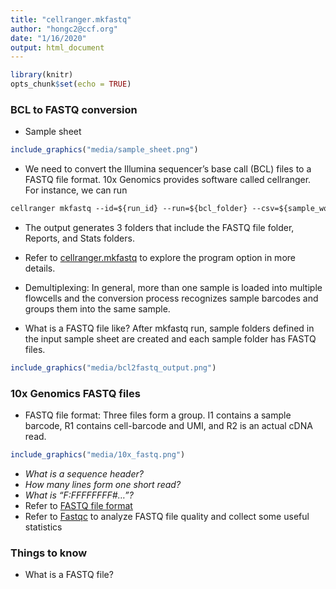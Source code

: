 ```yaml
---
title: "cellranger.mkfastq"
author: "hongc2@ccf.org"
date: "1/16/2020"
output: html_document
---
```


```r
library(knitr)
opts_chunk$set(echo = TRUE)
```

### BCL to FASTQ conversion
- Sample sheet
```r
include_graphics("media/sample_sheet.png")
```

- We need to convert the Illumina sequencer's base call (BCL) files to a FASTQ file format. 10x Genomics provides software called cellranger. For instance, we can run
````markdown
cellranger mkfastq --id=${run_id} --run=${bcl_folder} --csv=${sample_worksheet_used_in_sequencing}
````
- The output generates 3 folders that include the FASTQ file folder, Reports, and Stats folders.

- Refer to [cellranger.mkfastq](https://support.10xgenomics.com/single-cell-gene-expression/software/pipelines/latest/using/mkfastq) to explore the program option in more details.

- Demultiplexing: In general, more than one sample is loaded into multiple flowcells and the conversion process recognizes sample barcodes and groups them into the same sample.

- What is a FASTQ file like?
After mkfastq run, sample folders defined in the input sample sheet are created and each sample folder has FASTQ files.

```r
include_graphics("media/bcl2fastq_output.png")
```

### 10x Genomics FASTQ files

- FASTQ file format: Three files form a group. I1 contains a sample barcode, R1 contains cell-barcode and UMI, and R2 is an actual cDNA read.

```r
include_graphics("media/10x_fastq.png")
```
- *What is a sequence header?*
- *How many lines form one short read?*
- *What is "F:FFFFFFFF#..."?*
- Refer to [FASTQ file format](https://en.wikipedia.org/wiki/FASTQ_format)
- Refer to [Fastqc](https://www.bioinformatics.babraham.ac.uk/projects/fastqc/) to analyze FASTQ file quality and collect some useful statistics

### Things to know
- What is a FASTQ file?